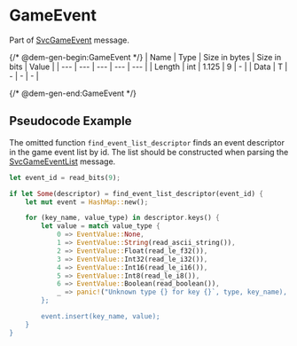 # GameEvent

Part of [SvcGameEvent](./netsvc/svcgameevent) message.

{/* @dem-gen-begin:GameEvent */}
| Name | Type | Size in bytes | Size in bits | Value |
| --- | --- | --- | --- | --- |
| Length | int | 1.125 | 9 | - |
| Data | T | - | - | - |

{/* @dem-gen-end:GameEvent */}

## Pseudocode Example

The omitted function `find_event_list_descriptor` finds an event descriptor in the game event list by id. The list
should be constructed when parsing the [SvcGameEventList](./netsvc/svcgameeventlist) message.

```rust
let event_id = read_bits(9);

if let Some(descriptor) = find_event_list_descriptor(event_id) {
    let mut event = HashMap::new();

    for (key_name, value_type) in descriptor.keys() {
        let value = match value_type {
            0 => EventValue::None,
            1 => EventValue::String(read_ascii_string()),
            2 => EventValue::Float(read_le_f32()),
            3 => EventValue::Int32(read_le_i32()),
            4 => EventValue::Int16(read_le_i16()),
            5 => EventValue::Int8(read_le_i8()),
            6 => EventValue::Boolean(read_boolean()),
            _ => panic!("Unknown type {} for key {}`, type, key_name),
        };

        event.insert(key_name, value);
    }
}
```
